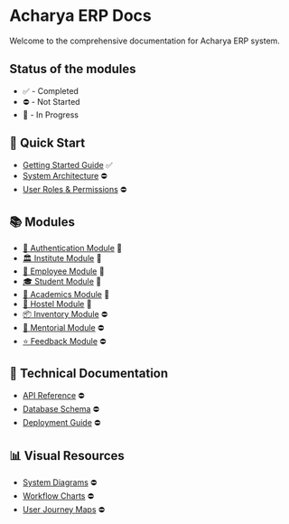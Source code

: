 # Acharya ERP Docs

Welcome to the comprehensive documentation for Acharya ERP system.

## Status of the modules

- ✅ - Completed
- ⛔️ - Not Started
- 🚧 - In Progress

## 🚀 Quick Start

- [Getting Started Guide](/contribution_guide/getting-started) ✅
- [System Architecture](/404) ⛔️
- [User Roles & Permissions](/404) ⛔️

## 📚 Modules

- [🔐 Authentication Module](/modules/authentication/introduction) 🚧
- [🏛️ Institute Module](/modules/institute/introduction) 🚧
- [👤 Employee Module](/modules/employee/my-menu/my-profile) 🚧
- [🎓 Student Module](/modules/student/introduction) 🚧
- [📖 Academics Module](/modules/academics/acadmic-master/course) 🚧
- [🏢 Hostel Module](/modules/hostel/introduction) 🚧
- [📦 Inventory Module](/404) ⛔️
- [🤝 Mentorial Module](/404) ⛔️
- [⭐ Feedback Module](/404) ⛔️

## 🔧 Technical Documentation

- [API Reference](/404) ⛔️
- [Database Schema](/404) ⛔️
- [Deployment Guide](/404) ⛔️

## 📊 Visual Resources

- [System Diagrams](/404) ⛔️
- [Workflow Charts](/404) ⛔️
- [User Journey Maps](/404) ⛔️
